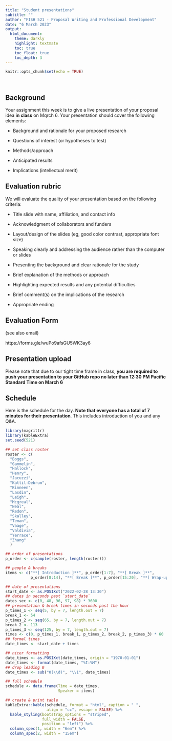 ```yaml
---
title: "Student presentations"
subtitle: ""
author: "FISH 521 - Proposal Writing and Professional Development"
date: "6 March 2023"
output:
  html_document:
    theme: darkly
    highlight: textmate
    toc: true
    toc_float: true
    toc_depth: 3
---
```


```r
knitr::opts_chunk$set(echo = TRUE)
```

<br>

## Background

Your assignment this week is to give a live presentation of your proposal idea **in class** on Mqrch 6. Your presentation should cover the following elements:

* Background and rationale for your proposed research

* Questions of interest (or hypotheses to test)

* Methods/approach

* Anticipated results

* Implications (intellectual merit)


## Evaluation rubric

We will evaluate the quality of your presentation based on the following criteria:

* Title slide with name, affiliation, and contact info

* Acknowledgment of collaborators and funders

* Layout/design of the slides (eg, good color contrast, appropriate font size)

* Speaking clearly and addressing the audience rather than the computer or slides

* Presenting the background and clear rationale for the study

* Brief explanation of the methods or approach

* Highlighting expected results and any potential difficulties

* Brief comment(s) on the implications of the research

* Appropriate ending


## Evaluation Form

(see also email)

https://forms.gle/wuPo9afsGU5WK3ay6


## Presentation upload

Please note that due to our tight time frame in class, **you are required to push your presentation to your GitHub repo no later than 12:30 PM Pacific Standard Time on March 6** 


## Schedule

Here is the schedule for the day. **Note that everyone has a total of 7 minutes for their presentation**. This includes introduction of you and any Q&A.

```r
library(magrittr)
library(kableExtra)
set.seed(521)

## set class roster
roster <- c(
  "Boggs",
  "Gammelin",
  "Hallock",
  "Henry",
  "Jacuzzi",
  "Kattil-Debrum",
  "Kinneen",
  "Lasdin",
  "Leigh",
  "Mcgreal",
  "Neal",
  "Redon",
  "Skalley",
  "Teman",
  "Vaage",
  "Valdivia",
  "Yerrace",
  "Zhang"
  )

## order of presentations
p_order <- c(sample(roster, length(roster)))

## people & breaks
items <- c("**[ Introduction ]**", p_order[1:7], "**[ Break ]**",
           p_order[8:14], "**[ Break ]**", p_order[15:20], "**[ Wrap-up ]**")

## date of presentations
start_date <- as.POSIXct("2022-02-28 13:30")
## dates in seconds past `start_date`
dates_sec <- c(0, 48, 96, 97, 98) * 3600
## presentation & break times in seconds past the hour
p_times_1 <- seq(5, by = 7, length.out = 7)
break_1 <- 54
p_times_2 <- seq(65, by = 7, length.out = 7)
break_2 <- 113
p_times_3 <- seq(125, by = 7, length.out = 7)
times <- c(0, p_times_1, break_1, p_times_2, break_2, p_times_3) * 60
## formal times
date_times <- start_date + times

## nicer formatting
date_times <- as.POSIXct(date_times, origin = "1970-01-01")
date_times <- format(date_times, "%I:%M")
## drop leading 0
date_times <- sub("0(\\d)", "\\1", date_times)

## full schedule
schedule <- data.frame(Time = date_times,
                       Speaker = items)

## create & print table
kableExtra::kable(schedule, format = "html", caption = " ",
                  align = "cc", escape = FALSE) %>%
  kable_styling(bootstrap_options = "striped",
                full_width = FALSE,
                position = "left") %>%
  column_spec(1, width = "6em") %>%
  column_spec(2, width = "15em")
```





